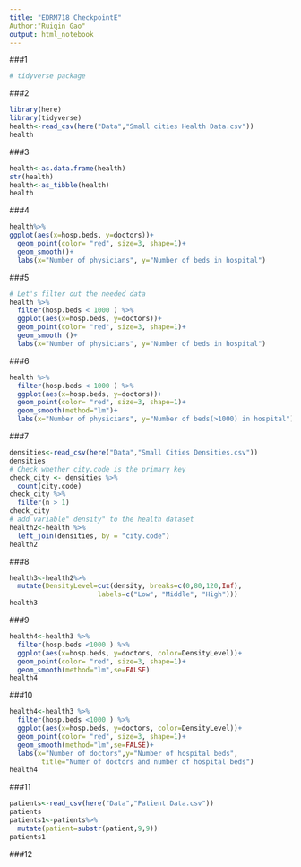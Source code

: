 ```yaml
---
title: "EDRM718 CheckpointE"
Author:"Ruiqin Gao"
output: html_notebook
---
```

###1
```r
# tidyverse package
```
###2
```r
library(here)
library(tidyverse)
health<-read_csv(here("Data","Small cities Health Data.csv"))
health
```
###3
```r
health<-as.data.frame(health)
str(health)
health<-as_tibble(health)
health
```
###4
```r
health%>%
ggplot(aes(x=hosp.beds, y=doctors))+
  geom_point(color= "red", size=3, shape=1)+
  geom_smooth()+
  labs(x="Number of physicians", y="Number of beds in hospital")
```
###5
```r
# Let's filter out the needed data
health %>%
  filter(hosp.beds < 1000 ) %>%
  ggplot(aes(x=hosp.beds, y=doctors))+
  geom_point(color= "red", size=3, shape=1)+
  geom_smooth ()+
  labs(x="Number of physicians", y="Number of beds in hospital")
```
###6
```r
health %>%
  filter(hosp.beds < 1000 ) %>%
  ggplot(aes(x=hosp.beds, y=doctors))+
  geom_point(color= "red", size=3, shape=1)+
  geom_smooth(method="lm")+
  labs(x="Number of physicians", y="Number of beds(>1000) in hospital")
```
###7
```r
densities<-read_csv(here("Data","Small Cities Densities.csv"))
densities
# Check whether city.code is the primary key
check_city <- densities %>%
  count(city.code)
check_city %>%
  filter(n > 1)
check_city
# add variable" density" to the health dataset
health2<-health %>%
  left_join(densities, by = "city.code")
health2
```
###8
```r
health3<-health2%>% 
  mutate(DensityLevel=cut(density, breaks=c(0,80,120,Inf),
                      labels=c("Low", "Middle", "High")))
health3
```
###9
```r
health4<-health3 %>%
  filter(hosp.beds <1000 ) %>%
  ggplot(aes(x=hosp.beds, y=doctors, color=DensityLevel))+
  geom_point(color= "red", size=3, shape=1)+
  geom_smooth(method="lm",se=FALSE)
health4
```
###10
```r
health4<-health3 %>%
  filter(hosp.beds <1000 ) %>%
  ggplot(aes(x=hosp.beds, y=doctors, color=DensityLevel))+
  geom_point(color= "red", size=3, shape=1)+
  geom_smooth(method="lm",se=FALSE)+
  labs(x="Number of doctors",y="Number of hospital beds",
        title="Numer of doctors and number of hospital beds")
health4
```
###11
```r
patients<-read_csv(here("Data","Patient Data.csv"))
patients
patients1<-patients%>%
  mutate(patient=substr(patient,9,9))
patients1
```

###12
```r

```



